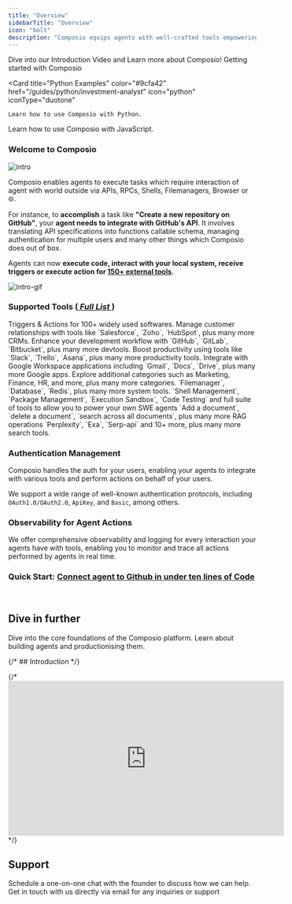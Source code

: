 ```yaml
---
title: "Overview"
sidebarTitle: "Overview"
icon: "bolt"
description: "Composio equips agents with well-crafted tools empowering them to tackle complex tasks"
---
```


<CardGroup cols={2}>
  <Card
    title="Introduction Video"
    color="#9cfa42"
    href="https://www.youtube.com/watch?v=ujxKzS0b5qg"
    icon="graduation-cap"
    iconType="duotone"
  >
    Dive into our Introduction Video and Learn more about Composio!
  </Card>
  <Card
    title="Quickstart"
    color="#9cfa42"
    href="quickstart"
    icon="terminal"
    iconType="solid"
  >
    Getting started with Composio 
  </Card>

  <Card
    title="Python Examples"
    color="#9cfa42"
    href="/guides/python/investment-analyst"
    icon="python"
    iconType="duotone"
  >
    Learn how to use Composio with Python.
  </Card>
  <Card
    title="JavaScript Examples"
    color="#9cfa42"
    href="/guides/javascript/interpreter-agent"
    icon="js"
    iconType="duotone"
  >
    Learn how to use Composio with JavaScript.
  </Card>

</CardGroup>

### Welcome to Composio

![intro](/media/intro.jpg)

Composio enables agents to execute tasks which require interaction of agent with world outside via APIs, RPCs, Shells, Filemanagers, Browser or 🌐.

For instance, to **accomplish** a task like **"Create a new repository on GitHub"**,
your **agent needs to integrate with GitHub's API**.
It involves translating API specifications into functions callable schema,
managing authentication for multiple users and many other things which Composio does out of box.

Agents can now **execute code, interact with your local system, receive triggers or execute action for [150+ external tools](/apps/list).**

![intro-gif](/media/intro.gif)

### Supported Tools ([ _Full List_ ](/apps/list))

<Tabs>
  <Tab title="Software Tools">
    Triggers & Actions for 100+ widely used softwares.
    <AccordionGroup title="Category of application">
      <Accordion title="CRM">
        Manage customer relationships with tools like `Salesforce`, `Zoho`,
        `HubSpot`, plus many more CRMs.
      </Accordion>
      <Accordion title="Devtools">
        Enhance your development workflow with `GitHub`, `GitLab`, `Bitbucket`,
        plus many more devtools.
      </Accordion>
      <Accordion title="Productivity">
        Boost productivity using tools like `Slack`, `Trello`, `Asana`, plus
        many more productivity tools.
      </Accordion>
      <Accordion title="Google Apps">
        Integrate with Google Workspace applications including `Gmail`, `Docs`,
        `Drive`, plus many more Google apps.
      </Accordion>
      <Accordion title="10+ more categories">
        Explore additional categories such as Marketing, Finance, HR, and more,
        plus many more categories.
      </Accordion>
    </AccordionGroup>
  </Tab>
  <Tab title="System Tools">
    `Filemanager`, `Database`, `Redis`, plus many more system tools.
  </Tab>
  <Tab title="Code Interpreter">
    `Shell Management`, `Package Management`, `Execution Sandbox`, `Code
    Testing` and full suite of tools to allow you to power your own SWE agents
  </Tab>
  <Tab title="RAG Tools">
    `Add a document`, `delete a document`, `search across all documents`, plus
    many more RAG operations
  </Tab>
  <Tab title="Search Tools">
    `Perplexity`, `Exa`, `Serp-api` and 10+ more, plus many more search tools.
  </Tab>
</Tabs>

### Authentication Management

Composio handles the auth for your users, enabling your agents to integrate with various tools and perform actions on behalf of your users.

We support a wide range of well-known authentication protocols, including `OAuth1.0/OAuth2.0`, `ApiKey`, and `Basic`, among others.

### Observability for Agent Actions

We offer comprehensive observability and logging for every interaction your agents have with tools,
enabling you to monitor and trace all actions performed by agents in real time.

### **Quick Start: [Connect agent to Github in under ten lines of Code](/introduction/intro/quickstart)**

&nbsp;

## Dive in further

<CardGroup cols={2}>
  <Card
    title="Essentials"
    color="#2A60FE"
    href="../foundations/basic"
    icon="sink"
    iconType="duotone"
  >
    Dive into the core foundations of the Composio platform.
  </Card>
  <Card
    title="We also write"
    color="#2A60FE"
    href="https://blog.composio.dev"
    icon="bookmark"
    iconType="duotone"
  >
    Learn about building agents and productionising them.
  </Card>
</CardGroup>

{/* ## Introduction */}

<Illustration
  src="/images/composio-intro-illustration.svg"
  alt="Introduction to Composio Platform"
/>

{/* <iframe width="560" height="315" src="https://www.youtube.com/embed/ujxKzS0b5qg" title="YouTube video player" frameborder="0" allow="accelerometer; autoplay; clipboard-write; encrypted-media; gyroscope; picture-in-picture" allowfullscreen></iframe> */}

## Support

<CardGroup cols={2}>
  <Card
    title="Talk to the Founder"
    icon="phone"
    iconType="duotone"
    href="https://cal.com/team/composio/chat-with-soham"
  >
    Schedule a one-on-one chat with the founder to discuss how we can help.
  </Card>
  <Card
    title="Email Us"
    icon="envelope"
    iconType="duotone"
    href="mailto:tech@composio.dev"
  >
    Get in touch with us directly via email for any inquiries or support
  </Card>
</CardGroup>

